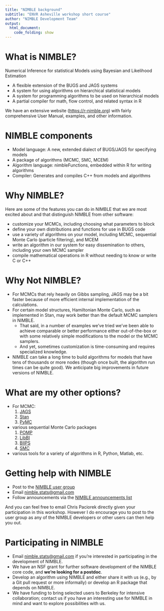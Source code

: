 ```yaml
---
title: "NIMBLE background"
subtitle: "ENVR Asheville workshop short course"
author: "NIMBLE Development Team"
output:
  html_document:
    code_folding: show
---
```



# What is NIMBLE?

Numerical Inference for statistical Models using Bayesian and Likelihood Estimation

- A flexible extension of the BUGS and JAGS systems
- A system for using algorithms on hierarchical statistical models
- A system for programming algorithms to be used on hierarchical models
- A partial compiler for math, flow control, and related syntax in R

We have an extensive website ([https://r-nimble.org](r-nimble.org)) with fairly comprehensive User Manual, examples, and other information.

# NIMBLE components

* Model language: A new, extended dialect of BUGS/JAGS for specifying models
* A package of algorithms (MCMC, SMC, MCEM)
* Algorithm language: nimbleFunctions, embedded within R for writing algorithms
* Compiler: Generates and compiles C++ from models and algorithms

# Why NIMBLE?

Here are some of the features you can do in NIMBLE that we are most excited about and that distinguish NIMBLE from other software:

- customize your MCMCs, including choosing what parameters to block
- define your own distributions and functions for use in BUGS code
- use a variety of algorithms on your model, including MCMC, sequential Monte Carlo (particle filtering), and MCEM
- write an algorithm in our system for easy dissemination to others, including your own MCMC sampler
- compile mathematical operations in R without needing to know or write C or C++

# Why Not NIMBLE?

* For MCMCs that rely heavily on Gibbs sampling, JAGS may be a bit faster because of more efficient internal implementation of the calculations.
* For certain model structures, Hamiltonian Monte Carlo, such as implemented in Stan, may work better than the default MCMC samplers in NIMBLE.
  - That said, in a number of examples we've tried we've been able to achieve comparable or better performance either out-of-the-box or with some relatively simple modifications to the model or the MCMC samplers.
  - And yet, sometimes customization is time-consuming and requires specialized knowledge.
* NIMBLE can take a long time to build algorithms for models that have tens of thousands or more nodes (though once built, the algorithm run times can be quite good). We anticipate big improvements in future versions of NIMBLE.

# What are my other options? 

* For MCMC:
  1. [JAGS](http://mcmc-jags.sourceforge.net)
  2. [Stan](http://mc-stan.org)
  3. [PyMC](https://pymcmc.readthedocs.org/en/latest/)
* various sequential Monte Carlo packages
  1. [POMP](http://kingaa.github.io/pomp)
  2. [LibBI](http://libbi.org)
  3. [BIIPS](https://alea.bordeaux.inria.fr/biips/doku.php?id=home)
  4. [SMC](https://cran.r-project.org/web/packages/SMC/index.html)
* various tools for a variety of algorithms in R, Python, Matlab, etc.

# Getting help with NIMBLE

* Post to the [NIMBLE user group](https://groups.google.com/forum/#!forum/nimble-users)
* Email [nimble.stats@gmail.com](the NIMBLE development team)
* Follow announcements via the [NIMBLE announcements list](https://groups.google.com/forum/#!forum/nimble-announce)

And you can feel free to email Chris Paciorek directly given your participation in this workshop. However I do encourage you to post to the user group as any of the NIMBLE developers or other users can then help you out.

# Participating in NIMBLE

* Email [nimble.stats@gmail.com](the NIMBLE development team) if you're interested in participating in the development of NIMBLE. 
* We have an NSF grant for further software development of the NIMBLE core code, and **we're looking for a postdoc**.
* Develop an algorithm using NIMBLE and either share it with us (e.g., by a Git pull request or more informally) or develop an R package that depends on NIMBLE.
* We have funding to bring selected users to Berkeley for intensive collaboration; contact us if you have an interesting use for NIMBLE in mind and want to explore possibilities with us.
